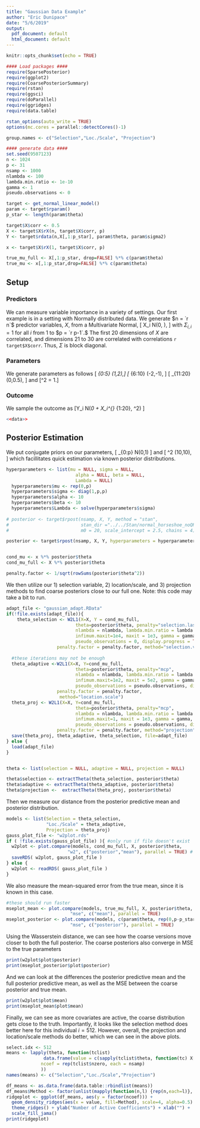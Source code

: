 ```yaml
---
title: "Gaussian Data Example"
author: "Eric Dunipace"
date: "5/6/2019"
output:
  pdf_document: default
  html_document: default
---
```

<style>
p.caption {
  font-size: 0.9em;
  font-style: italic;
  color: grey;
  margin-right: 10%;
  margin-left: 10%;  
  text-align: justify;
}
</style>
```r
knitr::opts_chunk$set(echo = TRUE)
```
```r
#### Load packages ####
require(SparsePosterior)
require(ggplot2)
require(CoarsePosteriorSummary)
require(rstan)
require(ggsci)
require(doParallel)
require(ggridges)
require(data.table)

rstan_options(auto_write = TRUE)
options(mc.cores = parallel::detectCores()-1)

group.names <- c("Selection","Loc./Scale", "Projection")

#### generate data ####
set.seed(9507123)
n <- 1024
p <- 31
nsamp <- 1000
nlambda <- 100
lambda.min.ratio <- 1e-10
gamma <- 1
pseudo.observations <- 0

target <- get_normal_linear_model()
param <- target$rparam()
p_star <- length(param$theta)

target$X$corr <- 0.5
X <- target$X$rX(n, target$X$corr, p)
Y <- target$rdata(n,X[,1:p_star], param$theta, param$sigma2)

x <- target$X$rX(1, target$X$corr, p)

true_mu_full <- X[,1:p_star, drop=FALSE] %*% c(param$theta)
true_mu <- x[,1:p_star,drop=FALSE] %*% c(param$theta)
```



## Setup
### Predictors
We can measure variable importance in a variety of settings. Our first example is in a setting with Normally distributed data. We generate $n = `r n`$ predictor variables, $X$, from a Multivariate Normal,
\[ X_i \sim N(0, \Sigma), \] with $\Sigma_{i,i} = 1$ for all $i$ from 1 to $p = `r p-1`.$ The first 20 dimensions of $X$ are correlated, and  dimensions 21 to 30 are correlated with correlations `r target$X$corr`. Thus, $\Sigma$ is block diagonal.

### Parameters
We generate parameters as follows
\[ \beta_{0:5} \sim \text{Unif}(1,2),\]
\[ \beta_{6:10} \sim \text{Unif}(-2,-1), \] 
\[ \beta_{11:20} \sim \text{Unif}(0,0.5), \] and
\[\sigma^2 = 1.\]

### Outcome
We sample the outcome as
\[Y_i \sim N(\beta_0 + X_i^{\top} \beta_{1:20}, \sigma^2) \]

```r
<<data>>
```

## Posterior Estimation
We put conjugate priors on our parameters,
\[
  \beta_{0:p} \sim N(0,1)
\] and
\[
  \sigma^2 \sim \text{Inv-Gamma}(10,10),
\]
which facillitates quick estimation via known posterior distributions.

```r

hyperparameters <- list(mu = NULL, sigma = NULL,
                          alpha = NULL, beta = NULL,
                          Lambda = NULL)
  hyperparameters$mu <- rep(0,p)
  hyperparameters$sigma <- diag(1,p,p)
  hyperparameters$alpha <- 10
  hyperparameters$beta <- 10
  hyperparameters$Lambda <- solve(hyperparameters$sigma)
  
# posterior <- target$rpost(nsamp, X, Y, method = "stan",
#                           stan_dir ="../../Stan/normal_horseshoe_noQR.stan",
#                           m0 = 20, scale_intercept = 2.5, chains = 4) # this can take a bit

posterior <- target$rpost(nsamp, X, Y, hyperparameters = hyperparameters, method="conjugate")


cond_mu <- x %*% posterior$theta
cond_mu_full <- X %*% posterior$theta

penalty.factor <- 1/sqrt(rowSums(posterior$theta^2))
```


We then utilize our 1) selection variable, 2) location/scale, and 3) projection methods to find coarse posteriors close to our full one. Note: this code may take a bit to run.
```r
adapt_file <- "gaussian_adapt.RData"
if(!file.exists(adapt_file)){
    theta_selection <- W2L1(X=X, Y = cond_mu_full, 
                          theta=posterior$theta, penalty="selection.lasso",
                          nlambda = nlambda, lambda.min.ratio = lambda.min.ratio,
                          infimum.maxit=1e4, maxit = 1e3, gamma = gamma,
                          pseudo_observations = 0, display.progress = TRUE,
                   penalty.factor = penalty.factor, method="selection.variable")
  
  #these iterations may not be enough
  theta_adaptive <-W2L1(X=X, Y=cond_mu_full, 
                          theta=posterior$theta, penalty="mcp",
                          nlambda = nlambda, lambda.min.ratio = lambda.min.ratio,
                          infimum.maxit=1e2, maxit = 5e2, gamma = gamma,
                          pseudo_observations = pseudo.observations, display.progress = TRUE,
                   penalty.factor = penalty.factor,
                    method="location.scale")
  theta_proj <- W2L1(X=X, Y=cond_mu_full, 
                          theta=posterior$theta, penalty="mcp",
                          nlambda = nlambda, lambda.min.ratio = lambda.min.ratio,
                          infimum.maxit=1, maxit = 1e3, gamma = gamma,
                          pseudo_observations = pseudo.observations, display.progress = TRUE,
                   penalty.factor = penalty.factor, method="projection")
  save(theta_proj, theta_adaptive, theta_selection, file=adapt_file)
} else {
  load(adapt_file)
}


theta <- list(selection = NULL, adaptive = NULL, projection = NULL)

theta$selection <- extractTheta(theta_selection, posterior$theta)
theta$adaptive <- extractTheta(theta_adaptive, posterior$theta)
theta$projection <-  extractTheta(theta_proj, posterior$theta)
```

Then we measure our distance from the posterior predictive mean and posterior distribution.
```r
models <- list(Selection = theta_selection, 
               "Loc./Scale" = theta_adaptive,
               Projection = theta_proj)
gauss_plot_file <- "w2plot.rds"
if ( !file.exists(gauss_plot_file) ){ #only run if file doesn't exist
  w2plot <- plot.compare(models, cond_mu_full, X, posterior$theta, 
                       "w2", c("posterior","mean"), parallel = TRUE) # this can take a LONG time
  saveRDS( w2plot, gauss_plot_file )
} else {
  w2plot <- readRDS( gauss_plot_file )
}
```


We also measure the mean-squared error from the true mean, since it is known in this case.
```r
#these should run faster
mseplot_mean <- plot.compare(models, true_mu_full, X, posterior$theta, 
                        "mse", c("mean"), parallel = TRUE)
mseplot_posterior <- plot.compare(models, c(param$theta, rep(0,p-p_star)), X, posterior$theta, 
                        "mse", c("posterior"), parallel = TRUE)


```

Using the Wasserstein distance, we can see how the coarse versions move closer to both the full posterior. The coarse posteriors also converge in MSE to the true parameters 
```r
print(w2plot$plot$posterior)
print(mseplot_posterior$plot$posterior)
```

And we can look at the differences the posterior predictive mean and the full posterior predictive mean, as well as the MSE between the coarse posterior and true mean.
```r
print(w2plot$plot$mean)
print(mseplot_mean$plot$mean)
```


Finally, we can see as more covariates are active, the coarse distribution gets close to the truth. Importantly, it looks like the selection method does better here for this individual $i = 512$. However, overall, the projection and location/scale methods do better, which we can see in the above plots.
```r
select.idx <- 512
means <- lapply(theta, function(tclist) 
              data.frame(value = c(sapply(tclist$theta, function(tc) X[select.idx,] %*% tc)), 
             ncoef = rep(tclist$nzero, each = nsamp)
             ))
names(means) <- c("Selection","Loc./Scale","Projection")

df_means <- as.data.frame(data.table::rbindlist(means))
df_means$Method <- factor(unlist(mapply(function(n,l) {rep(n,each=l)}, n = names(means), l = sapply(means, nrow))))
ridgeplot <- ggplot(df_means, aes(y = factor(ncoef))) + 
  geom_density_ridges(aes(x = value, fill=Method), scale=4, alpha=0.5) + 
  theme_ridges() + ylab("Number of Active Coefficients") + xlab("") +
  scale_fill_jama()
print(ridgeplot)
```

